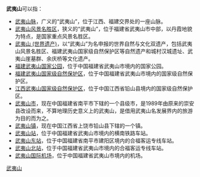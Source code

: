 '''武夷山'''可以指：
* [[武夷山脉|武夷山脉]]，广义的“武夷山”，位于江西、福建交界处的一座山脉。
* [[武夷山风景名胜区|武夷山风景名胜区]]，狭义的“武夷山”，位于福建省武夷山市中部，以丹霞地貌为特点，是国家重点风景名胜区。
* [[武夷山_(世界遗产)|武夷山 (世界遗产)]]，以“武夷山”为名申报的世界自然与文化双遗产，包括武夷山风景名胜区、福建武夷山国家级自然保护区等自然遗产和城村汉城遗址、武夷山崖墓群、余庆桥等文化遗产。
* [[福建武夷山国家公园|福建武夷山国家公园]]，位于中国福建省武夷山市境内的国家公园。
* [[福建武夷山国家级自然保护区|福建武夷山国家级自然保护区]]，位于中国福建省武夷山市境内的国家级自然保护区。
* [[江西武夷山国家级自然保护区|江西武夷山国家级自然保护区]]，位于中国江西省铅山县境内的国家级自然保护区。
* [[武夷山市|武夷山市]]，现在中国福建省南平市下辖的一个县级市，是1989年由原来的崇安县改设而来，不算地理历史意义上的武夷山，是借用武夷山名发展界内的旅游为目的而为之。
* [[武夷山镇|武夷山镇]]，现在中国江西省上饶市铅山县下辖的一个镇。
* [[武夷山站|武夷山站]]，位于中国福建省武夷山市境内的横南铁路车站。
* [[武夷山东站|武夷山东站]]，位于中国福建省南平市建阳区境内的合福客运专线车站。
* [[武夷山北站|武夷山北站]]，位于中国福建省武夷山市境内的合福客运专线车站。
* [[武夷山国际机场|武夷山国际机场]]，位于中国福建省武夷山市境内的机场。

{{disambig|Cat=三字中國相關消歧義}}
[[Category:武夷山|]]